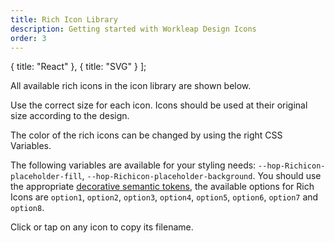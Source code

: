 ```yaml
---
title: Rich Icon Library
description: Getting started with Workleap Design Icons
order: 3
---
```


  { title: "React" },
  { title: "SVG" }
];

All available rich icons in the icon library are shown below.

Use the correct size for each icon. Icons should be used at their original size according to the design.

The color of the rich icons can be changed by using the right CSS Variables.

The following variables are available for your styling needs: `--hop-Richicon-placeholder-fill`, `--hop-Richicon-placeholder-background`. You should use the appropriate [decorative semantic tokens](/tokens/semantic/color#decorative), the available options for Rich Icons are `option1`, `option2`, `option3`, `option4`, `option5`, `option6`, `option7` and `option8`.

Click or tap on any icon to copy its filename.

<Switcher type="svg" iconType="richIcon" />
